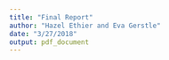 ```yaml
---
title: "Final Report"
author: "Hazel Ethier and Eva Gerstle"
date: "3/27/2018"
output: pdf_document
---
```


